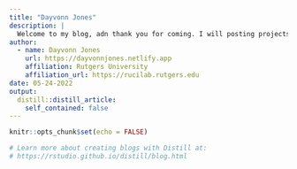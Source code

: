 ```yaml
---
title: "Dayvonn Jones"
description: |
  Welcome to my blog, adn thank you for coming. I will posting projects and updates to share with you!
author:
  - name: Dayvonn Jones
    url: https://dayvonnjones.netlify.app
    affiliation: Rutgers University
    affiliation_url: https://rucilab.rutgers.edu
date: 05-24-2022
output:
  distill::distill_article:
    self_contained: false
---
```


```r
knitr::opts_chunk$set(echo = FALSE)

# Learn more about creating blogs with Distill at:
# https://rstudio.github.io/distill/blog.html

```



